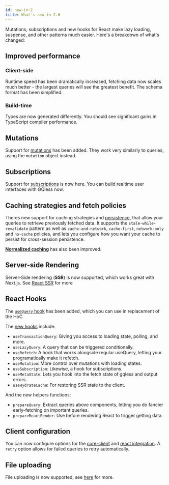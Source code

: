 ```yaml
---
id: new-in-2
title: What's new in 2.0
---
```


Mutations, subscriptions and new hooks for React make lazy loading, suspense, and other patterns much easier.
Here's a breakdown of what's changed:

## Improved performance

### Client-side

Runtime speed has been dramatically increased, fetching data now scales much better - the largest queries will see the greatest benefit. The schema format has been simplified.

### Build-time

Types are now generated differently. You should see significant gains in TypeScript compiler performance.

## Mutations

Support for [mutations](/client/mutations) has been added. They work very similarly to queries, using the `mutation` object instead.

## Subscriptions

Support for [subscriptions](/client/subscriptions) is now here. You can build realtime user interfaces with GQless now.

## Caching strategies and fetch policies

Theres new support for caching strategies and [persistence](/client/persistence), that allow your queries to retrieve previously fetched data. It supports the `stale-while-revalidate` pattern
as well as `cache-and-network`, `cache-first`, `network-only` and `no-cache` policies, and lets you configure how you want your cache to persist for cross-session persistence.

[**Normalized caching**](/client/config#normalization) has also been improved.

## Server-side Rendering

Server-Side rendering (**SSR**) is now supported, which works great with Next.js. See [React SSR](/react/ssr) for more

## React Hooks

The [`useQuery` hook](/react/fetching-data) has been added, which you can use in replacement of the HoC

The [new hooks](/react/fetching-data) include:

- `useTransactionQuery`: Giving you access to loading state, polling, and more.
- `useLazyQuery`: A query that can be triggered conditionally.
- `useRefetch`: A hook that works alongside regular useQuery, letting your programatically make it refetch.
- `useMutation`: More control over mutations with loading states.
- `useSubscription`: Likewise, a hook for subscriptions.
- `useMetaState`: Lets you hook into the fetch state of gqless and output errors.
- `useHydrateCache`: For restoring SSR state to the client.

And the new helpers functions:

- `prepareQuery`: Extract queries above components, letting you do fancier early-fetching on important queries.
- `prepareReactRender`: Use before rendering React to trigger getting data.

## Client configuration

You can now configure options for the [core-client](/client/config) and [react integration](/react/config). A `retry` option allows for failed queries to retry automatically.

## File uploading

File uploading is now supported, see [here](/client/graphql-upload) for more.
